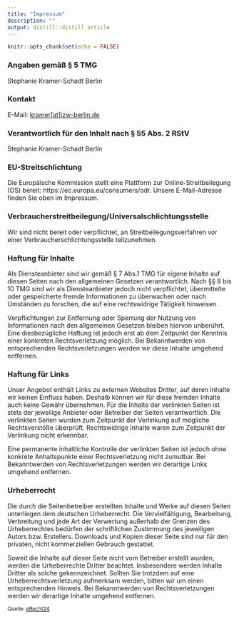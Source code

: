 ```yaml
---
title: "Impressum"
description: ""
output: distill::distill_article
---
```


```r
knitr::opts_chunk$set(echo = FALSE)
```

### Angaben gemäß § 5 TMG

Stephanie Kramer-Schadt
 Berlin

### Kontakt

E-Mail: <a href="mailto:kramer@izw-berlin.de">kramer[at]izw-berlin.de</a>  

### Verantwortlich für den Inhalt nach § 55 Abs. 2 RStV

Stephanie Kramer-Schadt
 Berlin

### EU-Streitschlichtung

Die Europäische Kommission stellt eine Plattform zur Online-Streitbeilegung (OS) bereit: https://ec.europa.eu/consumers/odr. Unsere E-Mail-Adresse finden Sie oben im Impressum.

### Verbraucher­streit­beilegung/Universal­schlichtungs­stelle

Wir sind nicht bereit oder verpflichtet, an Streitbeilegungsverfahren vor einer Verbraucherschlichtungsstelle teilzunehmen.

### Haftung für Inhalte

Als Diensteanbieter sind wir gemäß § 7 Abs.1 TMG für eigene Inhalte auf diesen Seiten nach den allgemeinen Gesetzen verantwortlich. Nach §§ 8 bis 10 TMG sind wir als Diensteanbieter jedoch nicht verpflichtet, übermittelte oder gespeicherte fremde Informationen zu überwachen oder nach Umständen zu forschen, die auf eine rechtswidrige Tätigkeit hinweisen.

Verpflichtungen zur Entfernung oder Sperrung der Nutzung von Informationen nach den allgemeinen Gesetzen bleiben hiervon unberührt. Eine diesbezügliche Haftung ist jedoch erst ab dem Zeitpunkt der Kenntnis einer konkreten Rechtsverletzung möglich. Bei Bekanntwerden von entsprechenden Rechtsverletzungen werden wir diese Inhalte umgehend entfernen.

### Haftung für Links

Unser Angebot enthält Links zu externen Websites Dritter, auf deren Inhalte wir keinen Einfluss haben. Deshalb können wir für diese fremden Inhalte auch keine Gewähr übernehmen. Für die Inhalte der verlinkten Seiten ist stets der jeweilige Anbieter oder Betreiber der Seiten verantwortlich. Die verlinkten Seiten wurden zum Zeitpunkt der Verlinkung auf mögliche Rechtsverstöße überprüft. Rechtswidrige Inhalte waren zum Zeitpunkt der Verlinkung nicht erkennbar.

Eine permanente inhaltliche Kontrolle der verlinkten Seiten ist jedoch ohne konkrete Anhaltspunkte einer Rechtsverletzung nicht zumutbar. Bei Bekanntwerden von Rechtsverletzungen werden wir derartige Links umgehend entfernen.

### Urheberrecht

Die durch die Seitenbetreiber erstellten Inhalte und Werke auf diesen Seiten unterliegen dem deutschen Urheberrecht. Die Vervielfältigung, Bearbeitung, Verbreitung und jede Art der Verwertung außerhalb der Grenzen des Urheberrechtes bedürfen der schriftlichen Zustimmung des jeweiligen Autors bzw. Erstellers. Downloads und Kopien dieser Seite sind nur für den privaten, nicht kommerziellen Gebrauch gestattet.

Soweit die Inhalte auf dieser Seite nicht vom Betreiber erstellt wurden, werden die Urheberrechte Dritter beachtet. Insbesondere werden Inhalte Dritter als solche gekennzeichnet. Sollten Sie trotzdem auf eine Urheberrechtsverletzung aufmerksam werden, bitten wir um einen entsprechenden Hinweis. Bei Bekanntwerden von Rechtsverletzungen werden wir derartige Inhalte umgehend entfernen.

<small>Quelle: <a href='https://www.e-recht24.de/'>eRecht24</a></small>
